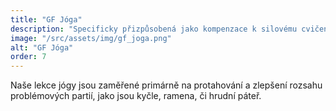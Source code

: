 ```yaml
---
title: "GF Jóga"
description: "Specificky přizpůsobená jako kompenzace k silovému cvičení"
image: "/src/assets/img/gf_joga.png"
alt: "GF Jóga"
order: 7
---
```


Naše lekce jógy jsou zaměřené primárně na protahování a zlepšení rozsahu problémových partií, jako jsou kyčle, ramena, či hrudní páteř.

